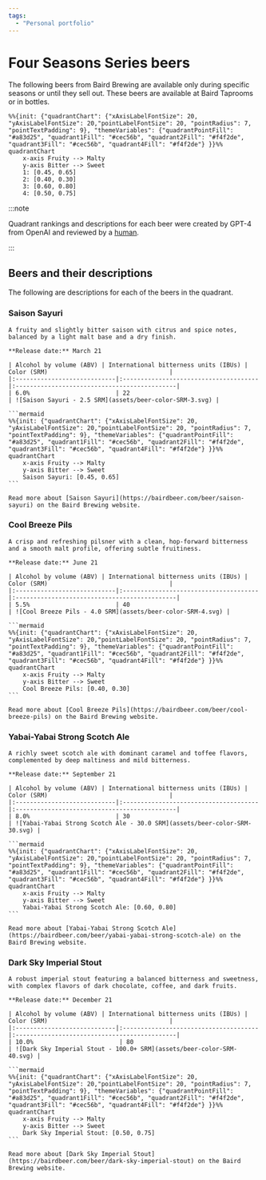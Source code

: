 ```yaml
---
tags:
  - "Personal portfolio"
---
```


# Four Seasons Series beers


<ChatbotLink />

The following beers from Baird Brewing are available only during specific seasons or until they sell out. These beers are available at Baird Taprooms or in bottles.

```mermaid
%%{init: {"quadrantChart": {"xAxisLabelFontSize": 20, "yAxisLabelFontSize": 20,"pointLabelFontSize": 20, "pointRadius": 7, "pointTextPadding": 9}, "themeVariables": {"quadrantPointFill": "#a83d25", "quadrant1Fill": "#cec56b", "quadrant2Fill": "#f4f2de", "quadrant3Fill": "#cec56b", "quadrant4Fill": "#f4f2de"} }}%%
quadrantChart
    x-axis Fruity --> Malty
    y-axis Bitter --> Sweet
    1: [0.45, 0.65]
    2: [0.40, 0.30]
    3: [0.60, 0.80]
    4: [0.50, 0.75]
```

:::note

Quadrant rankings and descriptions for each beer were created by GPT-4 from OpenAI and reviewed by a [human](https://github.com/josh-wong).

:::

## Beers and their descriptions

The following are descriptions for each of the beers in the quadrant.

<Tabs>
  <TabItem value="1" label="1" default>
    <h3>Saison Sayuri</h3>

    A fruity and slightly bitter saison with citrus and spice notes, balanced by a light malt base and a dry finish.

    **Release date:** March 21

    | Alcohol by volume (ABV) | International bitterness units (IBUs) | Color (SRM)                                  |
    |:----------------------------|:--------------------------------------|:---------------------------------------------|
    | 6.0%                        | 22                                    | ![Saison Sayuri - 2.5 SRM](assets/beer-color-SRM-3.svg) |

    ```mermaid
    %%{init: {"quadrantChart": {"xAxisLabelFontSize": 20, "yAxisLabelFontSize": 20,"pointLabelFontSize": 20, "pointRadius": 7, "pointTextPadding": 9}, "themeVariables": {"quadrantPointFill": "#a83d25", "quadrant1Fill": "#cec56b", "quadrant2Fill": "#f4f2de", "quadrant3Fill": "#cec56b", "quadrant4Fill": "#f4f2de"} }}%%
    quadrantChart
        x-axis Fruity --> Malty
        y-axis Bitter --> Sweet
        Saison Sayuri: [0.45, 0.65]
    ```

    Read more about [Saison Sayuri](https://bairdbeer.com/beer/saison-sayuri) on the Baird Brewing website.
  </TabItem>
  <TabItem value="2" label="2">
    <h3>Cool Breeze Pils</h3>

    A crisp and refreshing pilsner with a clean, hop-forward bitterness and a smooth malt profile, offering subtle fruitiness.

    **Release date:** June 21

    | Alcohol by volume (ABV) | International bitterness units (IBUs) | Color (SRM)                                  |
    |:----------------------------|:--------------------------------------|:---------------------------------------------|
    | 5.5%                        | 40                                    | ![Cool Breeze Pils - 4.0 SRM](assets/beer-color-SRM-4.svg) |

    ```mermaid
    %%{init: {"quadrantChart": {"xAxisLabelFontSize": 20, "yAxisLabelFontSize": 20,"pointLabelFontSize": 20, "pointRadius": 7, "pointTextPadding": 9}, "themeVariables": {"quadrantPointFill": "#a83d25", "quadrant1Fill": "#cec56b", "quadrant2Fill": "#f4f2de", "quadrant3Fill": "#cec56b", "quadrant4Fill": "#f4f2de"} }}%%
    quadrantChart
        x-axis Fruity --> Malty
        y-axis Bitter --> Sweet
        Cool Breeze Pils: [0.40, 0.30]
    ```

    Read more about [Cool Breeze Pils](https://bairdbeer.com/beer/cool-breeze-pils) on the Baird Brewing website.
  </TabItem>
  <TabItem value="3" label="3">
    <h3>Yabai-Yabai Strong Scotch Ale</h3>
    
    A richly sweet scotch ale with dominant caramel and toffee flavors, complemented by deep maltiness and mild bitterness.

    **Release date:** September 21

    | Alcohol by volume (ABV) | International bitterness units (IBUs) | Color (SRM)                                  |
    |:----------------------------|:--------------------------------------|:---------------------------------------------|
    | 8.0%                        | 30                                    | ![Yabai-Yabai Strong Scotch Ale - 30.0 SRM](assets/beer-color-SRM-30.svg) |

    ```mermaid
    %%{init: {"quadrantChart": {"xAxisLabelFontSize": 20, "yAxisLabelFontSize": 20,"pointLabelFontSize": 20, "pointRadius": 7, "pointTextPadding": 9}, "themeVariables": {"quadrantPointFill": "#a83d25", "quadrant1Fill": "#cec56b", "quadrant2Fill": "#f4f2de", "quadrant3Fill": "#cec56b", "quadrant4Fill": "#f4f2de"} }}%%
    quadrantChart
        x-axis Fruity --> Malty
        y-axis Bitter --> Sweet
        Yabai-Yabai Strong Scotch Ale: [0.60, 0.80]
    ```

    Read more about [Yabai-Yabai Strong Scotch Ale](https://bairdbeer.com/beer/yabai-yabai-strong-scotch-ale) on the Baird Brewing website.
  </TabItem>
  <TabItem value="4" label="4">
    <h3>Dark Sky Imperial Stout</h3>

    A robust imperial stout featuring a balanced bitterness and sweetness, with complex flavors of dark chocolate, coffee, and dark fruits.

    **Release date:** December 21

    | Alcohol by volume (ABV) | International bitterness units (IBUs) | Color (SRM)                                  |
    |:----------------------------|:--------------------------------------|:---------------------------------------------|
    | 10.0%                        | 80                                    | ![Dark Sky Imperial Stout - 100.0+ SRM](assets/beer-color-SRM-40.svg) |

    ```mermaid
    %%{init: {"quadrantChart": {"xAxisLabelFontSize": 20, "yAxisLabelFontSize": 20,"pointLabelFontSize": 20, "pointRadius": 7, "pointTextPadding": 9}, "themeVariables": {"quadrantPointFill": "#a83d25", "quadrant1Fill": "#cec56b", "quadrant2Fill": "#f4f2de", "quadrant3Fill": "#cec56b", "quadrant4Fill": "#f4f2de"} }}%%
    quadrantChart
        x-axis Fruity --> Malty
        y-axis Bitter --> Sweet
        Dark Sky Imperial Stout: [0.50, 0.75]
    ```

    Read more about [Dark Sky Imperial Stout](https://bairdbeer.com/beer/dark-sky-imperial-stout) on the Baird Brewing website.
  </TabItem>
</Tabs>
